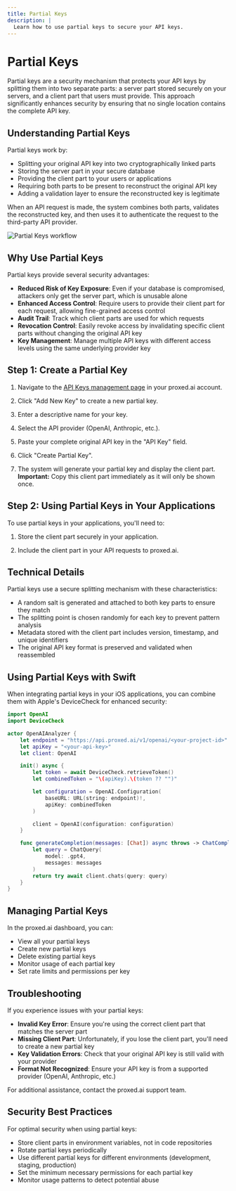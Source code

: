 ```yaml
---
title: Partial Keys
description: |
  Learn how to use partial keys to secure your API keys.
---
```


# Partial Keys

Partial keys are a security mechanism that protects your API keys by splitting them into two separate parts: a server part stored securely on your servers, and a client part that users must provide. This approach significantly enhances security by ensuring that no single location contains the complete API key.

## Understanding Partial Keys

Partial keys work by:
- Splitting your original API key into two cryptographically linked parts
- Storing the server part in your secure database
- Providing the client part to your users or applications
- Requiring both parts to be present to reconstruct the original API key
- Adding a validation layer to ensure the reconstructed key is legitimate

When an API request is made, the system combines both parts, validates the reconstructed key, and then uses it to authenticate the request to the third-party API provider.

![Partial Keys workflow](/images/docs/guides/partial-keys/partial-keys-workflow.png)

## Why Use Partial Keys

Partial keys provide several security advantages:

- **Reduced Risk of Key Exposure**: Even if your database is compromised, attackers only get the server part, which is unusable alone
- **Enhanced Access Control**: Require users to provide their client part for each request, allowing fine-grained access control
- **Audit Trail**: Track which client parts are used for which requests
- **Revocation Control**: Easily revoke access by invalidating specific client parts without changing the original API key
- **Key Management**: Manage multiple API keys with different access levels using the same underlying provider key

## Step 1: Create a Partial Key

1. Navigate to the [API Keys management page](https://app.proxed.ai/settings/team/keys) in your proxed.ai account.

2. Click "Add New Key" to create a new partial key.

3. Enter a descriptive name for your key.

4. Select the API provider (OpenAI, Anthropic, etc.).

5. Paste your complete original API key in the "API Key" field.

6. Click "Create Partial Key".

7. The system will generate your partial key and display the client part. **Important:** Copy this client part immediately as it will only be shown once.

## Step 2: Using Partial Keys in Your Applications

To use partial keys in your applications, you'll need to:

1. Store the client part securely in your application.

2. Include the client part in your API requests to proxed.ai.

## Technical Details

Partial keys use a secure splitting mechanism with these characteristics:

- A random salt is generated and attached to both key parts to ensure they match
- The splitting point is chosen randomly for each key to prevent pattern analysis
- Metadata stored with the client part includes version, timestamp, and unique identifiers
- The original API key format is preserved and validated when reassembled

## Using Partial Keys with Swift

When integrating partial keys in your iOS applications, you can combine them with Apple's DeviceCheck for enhanced security:

```swift
import OpenAI
import DeviceCheck

actor OpenAIAnalyzer {
    let endpoint = "https://api.proxed.ai/v1/openai/<your-project-id>"
    let apiKey = "<your-api-key>"
    let client: OpenAI

    init() async {
        let token = await DeviceCheck.retrieveToken()
        let combinedToken = "\(apiKey).\(token ?? "")"

        let configuration = OpenAI.Configuration(
            baseURL: URL(string: endpoint)!,
            apiKey: combinedToken
        )

        client = OpenAI(configuration: configuration)
    }

    func generateCompletion(messages: [Chat]) async throws -> ChatCompletion {
        let query = ChatQuery(
            model: .gpt4,
            messages: messages
        )
        return try await client.chats(query: query)
    }
}
```

## Managing Partial Keys

In the proxed.ai dashboard, you can:

- View all your partial keys
- Create new partial keys
- Delete existing partial keys
- Monitor usage of each partial key
- Set rate limits and permissions per key

## Troubleshooting

If you experience issues with your partial keys:

- **Invalid Key Error**: Ensure you're using the correct client part that matches the server part
- **Missing Client Part**: Unfortunately, if you lose the client part, you'll need to create a new partial key
- **Key Validation Errors**: Check that your original API key is still valid with your provider
- **Format Not Recognized**: Ensure your API key is from a supported provider (OpenAI, Anthropic, etc.)

For additional assistance, contact the proxed.ai support team.

## Security Best Practices

For optimal security when using partial keys:

- Store client parts in environment variables, not in code repositories
- Rotate partial keys periodically
- Use different partial keys for different environments (development, staging, production)
- Set the minimum necessary permissions for each partial key
- Monitor usage patterns to detect potential abuse

